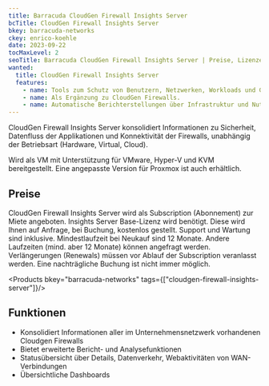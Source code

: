 ```yaml
---
title: Barracuda CloudGen Firewall Insights Server
bcTitle: CloudGen Firewall Insights Server
bkey: barracuda-networks
ckey: enrico-koehle
date: 2023-09-22
tocMaxLevel: 2
seoTitle: Barracuda CloudGen Firewall Insights Server | Preise, Lizenzen, Subscriptions
wanted:
  title: CloudGen Firewall Insights Server
  features:
    - name: Tools zum Schutz von Benutzern, Netzwerken, Workloads und Geräten.
    - name: Als Ergänzung zu CloudGen Firewalls.
    - name: Automatische Berichterstellungen über Infrastruktur und Nutzerverhalten.
---
```




<Intro>

CloudGen Firewall Insights Server konsolidiert Informationen zu Sicherheit, Datenfluss der Applikationen und Konnektivität der Firewalls, unabhängig der Betriebsart (Hardware, Virtual, Cloud).

Wird als VM mit Unterstützung für VMware, Hyper-V und KVM bereitgestellt. Eine angepasste Version für Proxmox ist auch erhältlich.

</Intro>

<TOC />



## Preise

CloudGen Firewall Insights Server wird als Subscription (Abonnement) zur Miete angeboten. Insights Server Base-Lizenz wird benötigt. Diese wird Ihnen auf Anfrage, bei Buchung, kostenlos gestellt. Support und Wartung sind inklusive.  Mindestlaufzeit bei Neukauf sind 12 Monate. Andere Laufzeiten (mind. aber 12 Monate) können angefragt werden. Verlängerungen (Renewals) müssen vor Ablauf der Subscription veranlasst werden. Eine nachträgliche Buchung ist nicht immer möglich.

<Products bkey="barracuda-networks" tags={["cloudgen-firewall-insights-server"]}/>


## Funktionen


- Konsolidiert Informationen aller im Unternehmensnetzwerk vorhandenen Cloudgen Firewalls
- Bietet erweiterte Bericht- und Analysefunktionen
- Statusübersicht über Details, Datenverkehr, Webaktivitäten von WAN-Verbindungen
- Übersichtliche Dashboards
